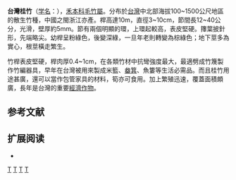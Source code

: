 {{Speciesbox
| genus = Phyllostachys
| species = makinoi
| authority =[[早田文藏|Hayata]], 1915
}}

'''台灣桂竹'''（[[学名|学名]]：{{lang|la|''Phyllostachys makinoi''}}），[[禾本科|禾本科]][[毛竹屬|毛竹屬]]。分布於[[台灣|台灣]]中北部海拔100~1500公尺地區的散生竹種，中國之閩浙江亦產。桿高達10m，直徑3~10cm，節間長12~40公分，光滑，壁厚約5mm。節有兩個明顯的環，上環起較高，表皮堅硬。籜葉披針形，先端略尖。幼桿呈粉綠色，後變深綠，一旦年老則轉變為棕綠色；地下莖多為實心，根莖橫走繁生{{r|臺灣樹木誌|theplantlist}}。

竹桿表皮堅硬，桿肉厚0.4~1cm，在各類竹材中抗彎強度最大，最適劈成竹篾製作竹編器具，早年在台灣被用來製成米籃、[[畚箕|畚箕]]、魚簍等生活必需品。而且桂竹用途甚廣，還可以當作包管家具的材料，筍亦可食用。加上繁殖迅速，覆蓋面積頗廣，長年是台灣的重要[[經濟作物|經濟作物]]{{r|臺灣樹木誌}}。

== 参考文献 ==
{{reflist|refs=
<ref name=theplantlist>[http://www.theplantlist.org/tpl1.1/record/kew-434201 ''Phyllostachys makinoi'' Hayata]. In: ''The Plant List'' (2013). Version 1.1. Published on the Internet; http://www.theplantlist.org/ [2017-9-3].</ref>
<ref name="臺灣樹木誌">臺灣樹木誌。劉業經、呂福原、歐辰雄，1994年3月修訂再版版本。</ref>
}}

== 扩展阅读 ==
{{refbegin}}
* {{wikispecies-inline|Phyllostachys makinoi|台湾桂竹}}
{{refend}}
{{Taxonbar|from=Q10914782}}

[[Category:林业|T]]
[[Category:刚竹属|T]]
[[Category:经济作物|T]]
[[Category:臺灣特有植物|T]]